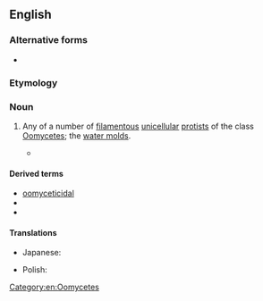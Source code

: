 {{also|oömycete}}
==English==

===Alternative forms===
* {{l|en|oömycete}} {{q|rare}}

===Etymology===
{{com|en|oo-|-mycete|}}

===Noun===
{{wikipedia}}
{{en-noun}}

# {{lb|en|biology}} Any of a number of [[filamentous]] [[unicellular]] [[protist]]s of the class [[Oomycetes]]; the [[water mold]]s.
#* {{quote-book|en|title=The Fungi|edition=2nd|year=2001|page=11|author=Michael J Carlile|section=publisher summary|passage=Chromistas are '''oomycetes''' whereas fungi includes chytridiomycetes, zygomycetes, ascomycetes, basidiomycetes, and mitosporic fungi.}}

====Derived terms====
* [[oomyceticidal]]
* {{l|en|oomycetous}}
* {{l|en|oomycide}}

====Translations====
{{trans-top|protist of the class Oomycetes}}
* Japanese: {{t|ja|卵菌|tr=rankin}}
{{trans-mid}}
* Polish: {{t|pl|lęgniowiec}}
{{trans-bottom}}

[[Category:en:Oomycetes]]